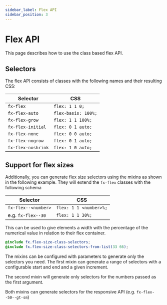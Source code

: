 ```yaml
---
sidebar_label: Flex API
sidebar_position: 3
---
```


# Flex API

This page describes how to use the class based flex API.

## Selectors

The flex API consists of classes with the following names and their resulting CSS:

| Selector           | CSS                 |
|--------------------|---------------------|
| `fx-flex`          | `flex: 1 1 0;`      |
| `fx-flex-auto`     | `flex-basis: 100%;` |
| `fx-flex-grow`     | `flex: 1 1 100%;`   |
| `fx-flex-initial`  | `flex: 0 1 auto;`   |
| `fx-flex-none`     | `flex: 0 0 auto;`   |
| `fx-flex-nogrow`   | `flex: 0 1 auto;`   |
| `fx-flex-noshrink` | `flex: 1 0 auto;`   |

## Support for flex sizes

Additionally, you can generate flex size selectors using the mixins as shown in the following example. They will extend the `fx-flex` classes
with the following schema

| Selector            | CSS                    |
|---------------------|------------------------|
| `fx-flex--<number>` | `flex: 1 1 <number>%;` |
| e.g. `fx-flex--30`  | `flex: 1 1 30%;`       |

This can be used to give elements a width with the percentage of the numerical value in relation to their flex container.

```scss
@include fx.flex-size-class-selectors;
@include fx.flex-size-class-selectors-from-list(33 66);
```

The mixins can be configured with parameters to generate only the selectors you need. The first mixin can generate a range of selectors with a configurable
start and end and a given increment.

The second mixin will generate only selectors for the numbers passed as the first argument.

Both mixins can generate selectors for the responsive API (e.g. `fx-flex--50--gt-sm`)